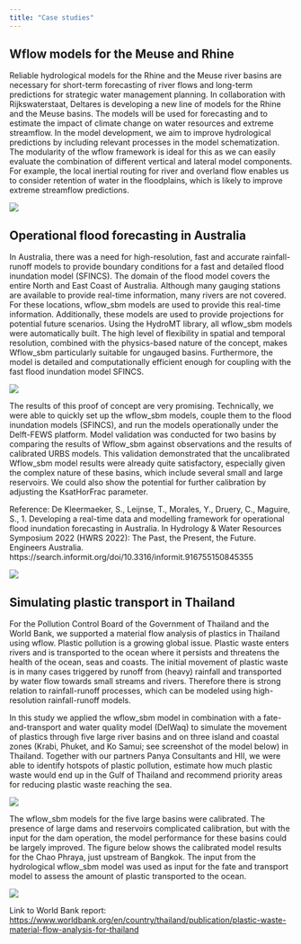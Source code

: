 ```yaml
---
title: "Case studies"
---
```


## Wflow models for the Meuse and Rhine

Reliable hydrological models for the Rhine and the Meuse river basins are necessary for
short-term forecasting of river flows and long-term predictions for strategic water
management planning. In collaboration with Rijkswaterstaat, Deltares is developing a new
line of models for the Rhine and the Meuse basins. The models will be used for forecasting
and to estimate the impact of climate change on water resources and extreme streamflow. In
the model development, we aim to improve hydrological predictions by including relevant
processes in the model schematization. The modularity of the wflow framework is ideal for
this as we can easily evaluate the combination of different vertical and lateral model
components. For example, the local inertial routing for river and overland flow enables us
to consider retention of water in the floodplains, which is likely to improve extreme
streamflow predictions.

![](../images/case_rhine_meuse.png)

## Operational flood forecasting in Australia

In Australia, there was a need for high-resolution, fast and accurate rainfall-runoff models
to provide boundary conditions for a fast and detailed flood inundation model (SFINCS). The
domain of the flood model covers the entire North and East Coast of Australia. Although
many gauging stations are available to provide real-time information, many rivers are not
covered. For these locations, wflow\_sbm models are used to provide this real-time
information. Additionally, these models are used to provide projections for potential future
scenarios. Using the HydroMT library, all wflow\_sbm models were automatically built. The
high level of flexibility in spatial and temporal resolution, combined with the physics-based nature
of the concept, makes Wflow\_sbm particularly suitable for ungauged basins. Furthermore, the
model is detailed and computationally efficient enough for coupling with the fast
flood inundation model SFINCS.

![](../images/case_flifs_1.png)

The results of this proof of concept are very promising. Technically, we were able to
quickly set up the wflow\_sbm models, couple them to the flood inundation models (SFINCS), and
run the models operationally under the Delft-FEWS platform. Model validation was conducted
for two basins by comparing the results of Wflow\_sbm against observations and the
results of calibrated URBS models. This validation demonstrated that the uncalibrated Wflow\_sbm
model results were already quite satisfactory, especially given the complex nature of these
basins, which include several small and large reservoirs. We could also show the potential
for further calibration by adjusting the KsatHorFrac parameter.

Reference: De Kleermaeker, S., Leijnse, T., Morales, Y., Druery, C., Maguire, S.,
1.    Developing a real-time data and modelling framework for operational flood inundation
      forecasting in Australia. In Hydrology & Water Resources Symposium 2022 (HWRS 2022):
      The Past, the Present, the Future. Engineers Australia.
      https://search.informit.org/doi/10.3316/informit.916755150845355

![](../images/case_flifs_2.png)

## Simulating plastic transport in Thailand

For the Pollution Control Board of the Government of Thailand and the World Bank, we
supported a material flow analysis of plastics in Thailand using wflow. Plastic pollution
is a growing global issue. Plastic waste enters rivers and is transported to the ocean
where it persists and threatens the health of the ocean, seas and coasts. The initial
movement of plastic waste is in many cases triggered by runoff from (heavy) rainfall and
transported by water flow towards small streams and rivers. Therefore there is strong
relation to rainfall-runoff processes, which can be modeled using high-resolution
rainfall-runoff models.

In this study we applied the wflow\_sbm model in combination with a fate-and-transport and
water quality model (DelWaq) to simulate the movement of plastics through five large river
basins and on three island and coastal zones (Krabi, Phuket, and Ko Samui; see screenshot of the
model below) in Thailand. Together with our partners Panya Consultants and HII, we were able
to identify hotspots of plastic pollution, estimate how much plastic waste would end up in the Gulf of
Thailand and recommend priority areas for reducing plastic waste reaching the sea.

![](../images/case_mfa_1.png)

The wflow\_sbm models for the five large basins were calibrated. The presence of large dams and
reservoirs complicated calibration, but with the input for the dam operation,
the model performance for these basins could be largely improved. The figure below shows the
calibrated model results for the Chao Phraya, just upstream of Bangkok. The input from the
hydrological wflow\_sbm model was used as input for the fate and transport model to assess
the amount of plastic transported to the ocean.

![](../images/case_mfa_3.png)

Link to World Bank report:
[https://www.worldbank.org/en/country/thailand/publication/plastic-waste-material-flow-analysis-for-thailand](https://www.worldbank.org/en/country/thailand/publication/plastic-waste-material-flow-analysis-for-thailand)
